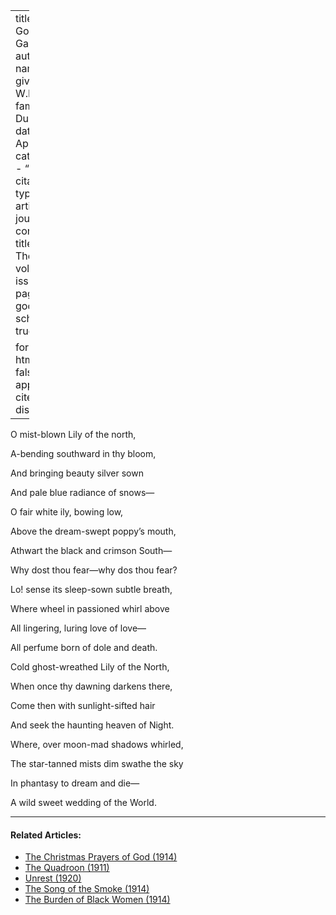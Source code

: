 
---
title: 'In God''s Gardens'
author:
  - name:
      given: W.E.B.
      family: Du Bois
date: Apr. 1912
categories: 
  - ""
citation: 
  type: article-journal
  container-title: The Crisis
  volume: 3
  issue: 6
  page: 235
google-scholar: true

format:
  html:
    toc: false
    appendix-cite-as: display
---



<div class="poem">
<p class = "verse">O mist-blown Lily of the north,
<p class = "verse">A-bending southward in thy bloom,
<p class = "verse">And bringing beauty silver sown
<p class = "verse">And pale blue radiance of snows&mdash;
</div>

<div class="poem">
<p class = "verse">O fair white ily, bowing low,
<p class = "verse">Above the dream-swept poppy&rsquo;s mouth,
<p class = "verse">Athwart the black and crimson South&mdash;
<p class = "verse">Why dost thou fear&mdash;why dos thou fear?
</div>

<div class="poem">
<p class = "verse">Lo! sense its sleep-sown subtle breath,
<p class = "verse">Where wheel in passioned whirl above
<p class = "verse">All lingering, luring love of love&mdash;
<p class = "verse">All perfume born of dole and death.
</div>

<div class="poem">
<p class = "verse">Cold ghost-wreathed Lily of the North,
<p class = "verse">When once thy dawning darkens there,
<p class = "verse">Come then with sunlight-sifted hair
<p class = "verse">And seek the haunting heaven of Night.
</div>

<div class="poem">
<p class = "verse">Where, over moon-mad shadows whirled,
<p class = "verse">The star-tanned mists dim swathe the sky
<p class = "verse">In phantasy to dream and die&mdash;
<p class = "verse">A wild sweet wedding of the World.
</div>

<!-- Similar articles start here -->
<div  class="clear-wrap"></div>
<hr>
#### Related Articles:

* [The Christmas Prayers of God (1914)](/Volumes/09/02/christmas_prayers_of_god.html)
* [The Quadroon (1911)](/Volumes/03/01/quadroon.html)
* [Unrest (1920)](/Volumes/19/05/unrest.html)
* [The Song of the Smoke (1914)](/Volumes/07/03/song_of_smoke.html)
* [The Burden of Black Women (1914)](/Volumes/09/01/burden_of_black_women.html)

<!-- Similar articles end here -->